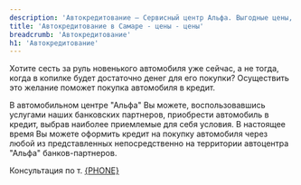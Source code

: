 ```yaml
---
description: 'Автокредитование — Сервисный центр Альфа. Выгодные цены, высокое качество работы, официальный автоцентр General Motors в Самаре.'
title: 'Автокредитование в Самаре - цены - цены'
breadcrumb: 'Автокредитование'
h1: 'Автокредитование'
---
```



<p>
   Хотите сесть за руль новенького автомобиля уже сейчас, а не тогда, когда в копилке будет достаточно денег для его покупки? Осуществить это желание поможет покупка автомобиля в кредит.
</p>
<p>
   В автомобильном центре "Альфа" Вы можете, воспользовавшись услугами наших банковских партнеров, приобрести автомобиль в кредит, выбрав наиболее приемлемые для себя условия. В настоящее время Вы можете оформить кредит на покупку автомобиля через любой из представленных непосредственно на территории автоцентра "Альфа" банков-партнеров.
</p>
<p>
   Консультация по т. <a href={`tel:${phoneFormat(PHONE)}`}>{PHONE}</a>
</p>
